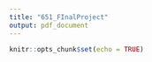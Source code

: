 ```yaml
---
title: "651_FInalProject"
output: pdf_document
---
```


```r
knitr::opts_chunk$set(echo = TRUE)
```


